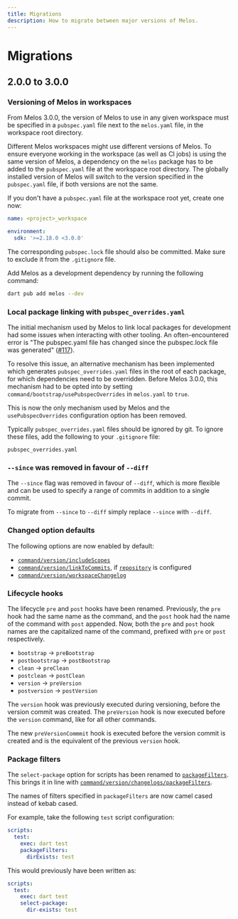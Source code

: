 ```yaml
---
title: Migrations
description: How to migrate between major versions of Melos.
---
```


# Migrations

## 2.0.0 to 3.0.0

### Versioning of Melos in workspaces

From Melos 3.0.0, the version of Melos to use in any given workspace must be
specified in a `pubspec.yaml` file next to the `melos.yaml` file, in the
workspace root directory.

Different Melos workspaces might use different versions of Melos. To ensure
everyone working in the workspace (as well as CI jobs) is using the same version
of Melos, a dependency on the `melos` package has to be added to the
`pubspec.yaml` file at the workspace root directory. The globally installed
version of Melos will switch to the version specified in the `pubspec.yaml`
file, if both versions are not the same.

If you don't have a `pubspec.yaml` file at the workspace root yet, create one
now:

```yaml
name: <project>_workspace

environment:
  sdk: '>=2.18.0 <3.0.0'
```

The corresponding `pubspec.lock` file should also be committed. Make sure to
exclude it from the `.gitignore` file.

Add Melos as a development dependency by running the following command:

```bash
dart pub add melos --dev
```

### Local package linking with `pubspec_overrides.yaml`

The initial mechanism used by Melos to link local packages for development had
some issues when interacting with other tooling. An often-encountered error is
"The pubspec.yaml file has changed since the pubspec.lock file was generated"
([#117](https://github.com/invertase/melos/issues/117)).

To resolve this issue, an alternative mechanism has been implemented which
generates `pubspec_overrides.yaml` files in the root of each package, for which
dependencies need to be overridden. Before Melos 3.0.0, this mechanism had to be
opted into by setting `command/bootstrap/usePubspecOverrides` in `melos.yaml` to
`true`.

This is now the only mechanism used by Melos and the `usePubspecOverrides`
configuration option has been removed.

Typically `pubspec_overrides.yaml` files should be ignored by git. To ignore
these files, add the following to your `.gitignore` file:

```
pubspec_overrides.yaml
```

### `--since` was removed in favour of `--diff`

The `--since` flag was removed in favour of `--diff`, which is more flexible and
can be used to specify a range of commits in addition to a single commit.

To migrate from `--since` to `--diff` simply replace `--since` with `--diff`.

### Changed option defaults

The following options are now enabled by default:

- [`command/version/includeScopes`](/configuration/overview#includescopes)
- [`command/version/linkToCommits`](/configuration/overview#linktocommits), if
  [`repository`](/configuration/overview#repository) is configured
- [`command/version/workspaceChangelog`](/configuration/overview#workspacechangelog)

### Lifecycle hooks

The lifecycle `pre` and `post` hooks have been renamed. Previously, the `pre`
hook had the same name as the command, and the `post` hook had the name of the
command with `post` appended. Now, both the `pre` and `post` hook names are the
capitalized name of the command, prefixed with `pre` or `post` respectively.

- `bootstrap` -> `preBootstrap`
- `postbootstrap` -> `postBootstrap`
- `clean` -> `preClean`
- `postclean` -> `postClean`
- `version` -> `preVersion`
- `postversion` -> `postVersion`

The `version` hook was previously executed during versioning, before the version
commit was created. The `preVersion` hook is now executed before the `version`
command, like for all other commands.

The new `preVersionCommmit` hook is executed before the version commit is
created and is the equivalent of the previous `version` hook.

### Package filters

The `select-package` option for scripts has been renamed to
[`packageFilters`](/configuration/scripts#packagefilters). This brings it in
line with
[`command/version/changelogs/packageFilters`](/configuration/overview#packagefilters).

The names of filters specified in `packageFilters` are now camel cased instead
of kebab cased.

For example, take the following `test` script configuration:

```yaml
scripts:
  test:
    exec: dart test
    packageFilters:
      dirExists: test
```

This would previously have been written as:

```yaml
scripts:
  test:
    exec: dart test
    select-package:
      dir-exists: test
```
